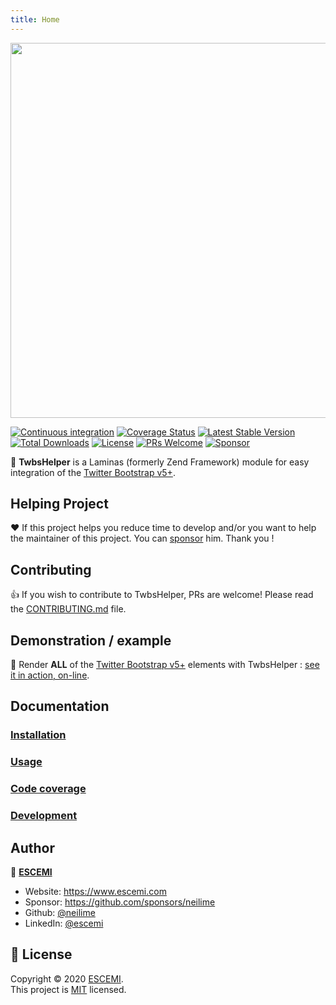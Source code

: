 ```yaml
---
title: Home
---
```


<p align="center">
  <a href="https://github.com/neilime/twbs-helper-module" target="_blank">
    <img
      src="https://repository-images.githubusercontent.com/80362393/425f1180-7115-11ea-96d4-75646c99df22"
      width="600"
    />
  </a>
</p>

[![Continuous integration](https://github.com/neilime/twbs-helper-module/workflows/Continuous%20integration/badge.svg)](https://github.com/neilime/twbs-helper-module/actions?query=workflow%3A%22Continuous+integration%22)
[![Coverage Status](https://codecov.io/gh/neilime/twbs-helper-module/branch/main/graph/badge.svg)](https://codecov.io/gh/neilime/twbs-helper-module)
[![Latest Stable Version](https://poser.pugx.org/neilime/twbs-helper-module/v/stable)](https://packagist.org/packages/neilime/twbs-helper-module)
[![Total Downloads](https://poser.pugx.org/neilime/twbs-helper-module/downloads)](https://packagist.org/packages/neilime/twbs-helper-module)
[![License](https://poser.pugx.org/neilime/twbs-helper-module/license)](https://packagist.org/packages/neilime/twbs-helper-module)
[![PRs Welcome](https://img.shields.io/badge/PRs-welcome-brightgreen.svg)](CONTRIBUTING.md)
[![Sponsor](https://img.shields.io/badge/%E2%9D%A4-Sponsor-ff69b4)](https://github.com/sponsors/neilime)

📢 **TwbsHelper** is a Laminas (formerly Zend Framework) module for easy integration of the [Twitter Bootstrap v5+](https://getbootstrap.com/).

## Helping Project

❤️ If this project helps you reduce time to develop and/or you want to help the maintainer of this project. You can [sponsor](https://github.com/sponsors/neilime) him. Thank you !

## Contributing

👍 If you wish to contribute to TwbsHelper, PRs are welcome! Please read the [CONTRIBUTING.md](CONTRIBUTING.md) file.

## Demonstration / example

🚀 Render **ALL** of the [Twitter Bootstrap v5+](https://getbootstrap.com/) elements with TwbsHelper : [see it in action, on-line](https://neilime.github.io/twbs-helper-module/docs/usage/intro/).

## Documentation

### [Installation](https://neilime.github.io/twbs-helper-module/docs/installation/)

### [Usage](https://neilime.github.io/twbs-helper-module/docs/usage/intro/)

### [Code coverage](https://codecov.io/gh/neilime/twbs-helper-module)

### [Development](https://neilime.github.io/twbs-helper-module/docs/development/)

## Author

👤 **[ESCEMI](https://www.escemi.com)**

- Website: https://www.escemi.com
- Sponsor: https://github.com/sponsors/neilime
- Github: [@neilime](https://github.com/neilime)
- LinkedIn: [@escemi](https://www.linkedin.com/company/escemi)

## 📝 License

Copyright © 2020 [ESCEMI](https://www.escemi.com).<br />
This project is [MIT](https://github.com/neilime/twbs-helper-module/blob/main/LICENSE) licensed.
